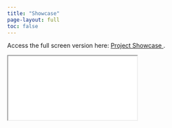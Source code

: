 ```yaml
---
title: "Showcase"
page-layout: full
toc: false
---
```


Access the full screen version here: <a href="project_showcase.pdf" class="btn btn-primary btn-sm" role="button" target="_blank"> Project Showcase </a>.

::: slide-wrapper
```{=html}
<iframe class="slide-iframe" src="project_showcase.pdf#view=FitH"></iframe>
```
:::
